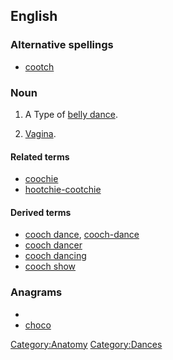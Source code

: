 ==English==

===Alternative spellings===
* [[cootch]]

===Noun===
{{en-noun|es}}

# {{obsolete}} A Type of [[belly dance]].
# {{slang|vulgar}} [[vagina|Vagina]].

====Related terms====
* [[coochie]]
* [[hootchie-cootchie]]

====Derived terms====

* [[cooch dance]], [[cooch-dance]]
* [[cooch dancer]]
* [[cooch dancing]]
* [[cooch show]]

===Anagrams===
* {{alphagram|cchoo}}
* [[choco#English|choco]]


[[Category:Anatomy]]
[[Category:Dances]]